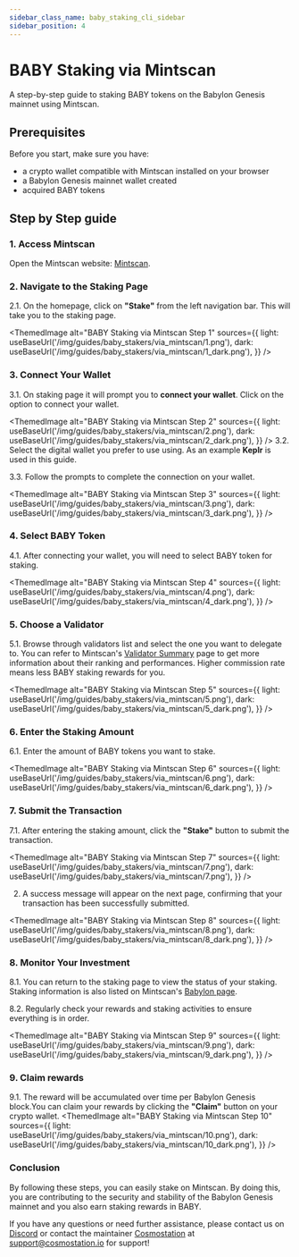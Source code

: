 ```yaml
---
sidebar_class_name: baby_staking_cli_sidebar
sidebar_position: 4
---
```


# BABY Staking via Mintscan
A step-by-step guide to staking BABY tokens on the Babylon Genesis mainnet using
Mintscan.

## Prerequisites
Before you start, make sure you have:
- a crypto wallet compatible with Mintscan installed on your browser
- a Babylon Genesis mainnet wallet created
- acquired BABY tokens

## Step by Step guide

### 1. Access Mintscan

Open the Mintscan website: [Mintscan](https://www.mintscan.io).

### 2. Navigate to the Staking Page

2.1. On the homepage, click on **"Stake"** from the left navigation bar. This will 
take you to the staking page.

<ThemedImage
  alt="BABY Staking via Mintscan Step 1"
  sources={{
    light: useBaseUrl('/img/guides/baby_stakers/via_mintscan/1.png'),
    dark: useBaseUrl('/img/guides/baby_stakers/via_mintscan/1_dark.png'),
  }}
/>

### 3. Connect Your Wallet

3.1. On staking page it will prompt you to **connect your wallet**. Click on the 
option to connect your wallet.

<ThemedImage
  alt="BABY Staking via Mintscan Step 2"
  sources={{
    light: useBaseUrl('/img/guides/baby_stakers/via_mintscan/2.png'),
    dark: useBaseUrl('/img/guides/baby_stakers/via_mintscan/2_dark.png'),
  }}
/>
3.2. Select the digital wallet you prefer to use using. As an example **Keplr** is 
used in this guide.

3.3. Follow the prompts to complete the connection on your wallet.

<ThemedImage
  alt="BABY Staking via Mintscan Step 3"
  sources={{
    light: useBaseUrl('/img/guides/baby_stakers/via_mintscan/3.png'),
    dark: useBaseUrl('/img/guides/baby_stakers/via_mintscan/3_dark.png'),
  }}
/>
### 4. Select BABY Token

4.1. After connecting your wallet, you will need to select BABY token for staking.

<ThemedImage
  alt="BABY Staking via Mintscan Step 4"
  sources={{
    light: useBaseUrl('/img/guides/baby_stakers/via_mintscan/4.png'),
    dark: useBaseUrl('/img/guides/baby_stakers/via_mintscan/4_dark.png'),
  }}
/>

### 5. Choose a Validator

5.1. Browse through validators list and select the one you want to delegate to. You 
can refer to Mintscan's [Validator Summary](https://www.mintscan.io/babylon/validators) 
page to get more information about their ranking and performances. Higher commission 
rate means less BABY staking rewards for you.

<ThemedImage
  alt="BABY Staking via Mintscan Step 5"
  sources={{
    light: useBaseUrl('/img/guides/baby_stakers/via_mintscan/5.png'),
    dark: useBaseUrl('/img/guides/baby_stakers/via_mintscan/5_dark.png'),
  }}
/>

### 6. Enter the Staking Amount

6.1. Enter the amount of BABY tokens you want to stake.

<ThemedImage
  alt="BABY Staking via Mintscan Step 6"
  sources={{
    light: useBaseUrl('/img/guides/baby_stakers/via_mintscan/6.png'),
    dark: useBaseUrl('/img/guides/baby_stakers/via_mintscan/6_dark.png'),
  }}
/>

### 7. Submit the Transaction

7.1. After entering the staking amount, click the **"Stake"** button to submit the 
transaction.

<ThemedImage
  alt="BABY Staking via Mintscan Step 7"
  sources={{
    light: useBaseUrl('/img/guides/baby_stakers/via_mintscan/7.png'),
    dark: useBaseUrl('/img/guides/baby_stakers/via_mintscan/7.png'),
  }}
/>

2.   A success message will appear on the next page, confirming that your 
transaction has been successfully submitted.

<ThemedImage
  alt="BABY Staking via Mintscan Step 8"
  sources={{
    light: useBaseUrl('/img/guides/baby_stakers/via_mintscan/8.png'),
    dark: useBaseUrl('/img/guides/baby_stakers/via_mintscan/8_dark.png'),
  }}
/>

### 8. Monitor Your Investment

8.1. You can return to the staking page to view the status of your staking. Staking 
information is also listed on Mintscan's [Babylon page](https://www.mintscan.io/babylon).

8.2. Regularly check your rewards and staking activities to ensure everything is in 
order.

<ThemedImage
  alt="BABY Staking via Mintscan Step 9"
  sources={{
    light: useBaseUrl('/img/guides/baby_stakers/via_mintscan/9.png'),
    dark: useBaseUrl('/img/guides/baby_stakers/via_mintscan/9_dark.png'),
  }}
/>

### 9. Claim rewards

9.1. The reward will be accumulated over time per Babylon Genesis block.You can 
claim your rewards by clicking the **"Claim"** button on your crypto wallet.
<ThemedImage
  alt="BABY Staking via Mintscan Step 10"
  sources={{
    light: useBaseUrl('/img/guides/baby_stakers/via_mintscan/10.png'),
    dark: useBaseUrl('/img/guides/baby_stakers/via_mintscan/10_dark.png'),
  }}
/>
###  Conclusion

By following these steps, you can easily stake on Mintscan. By doing this, you are 
contributing to the security and stability of the Babylon Genesis mainnet and you 
also earn staking rewards in BABY. 

If you have any questions or need further assistance, please contact us on 
[Discord](https://discord.com/invite/babylonglobal) or contact the maintainer 
[Cosmostation](https://cosmostation.io) at [support@cosmostation.io](mailto:support@cosmostation.io) 
for support!